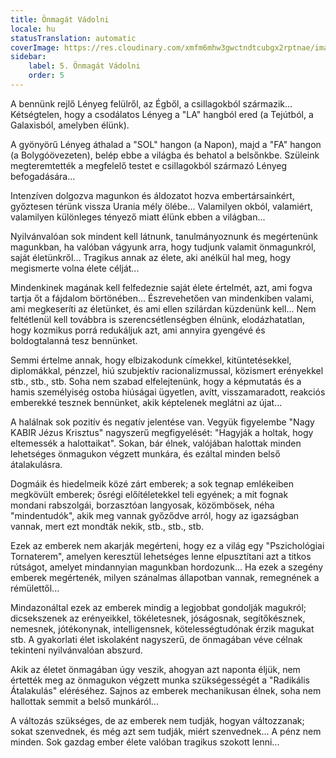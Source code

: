 ```yaml
---
title: Önmagát Vádolni
locale: hu
statusTranslation: automatic
coverImage: https://res.cloudinary.com/xmfm6mhw3gwctndtcubgx2rptnae/image/upload/v1740468922/small_cover_tratado_de_psicologia_revolucionaria_a4c0dca4e0.webp
sidebar:
    label: 5. Önmagát Vádolni
    order: 5
---
```

A bennünk rejlő Lényeg felülről, az Égből, a csillagokból származik... Kétségtelen, hogy a csodálatos Lényeg a "LA" hangból ered (a Tejútból, a Galaxisból, amelyben élünk).

A gyönyörű Lényeg áthalad a "SOL" hangon (a Napon), majd a "FA" hangon (a Bolygóövezeten), belép ebbe a világba és behatol a belsőnkbe. Szüleink megteremtették a megfelelő testet e csillagokból származó Lényeg befogadására...

Intenzíven dolgozva magunkon és áldozatot hozva embertársainkért, győztesen térünk vissza Urania mély ölébe... Valamilyen okból, valamiért, valamilyen különleges tényező miatt élünk ebben a világban...

Nyilvánvalóan sok mindent kell látnunk, tanulmányoznunk és megértenünk magunkban, ha valóban vágyunk arra, hogy tudjunk valamit önmagunkról, saját életünkről... Tragikus annak az élete, aki anélkül hal meg, hogy megismerte volna élete célját...

Mindenkinek magának kell felfedeznie saját élete értelmét, azt, ami fogva tartja őt a fájdalom börtönében... Észrevehetően van mindenkiben valami, ami megkeseríti az életünket, és ami ellen szilárdan küzdenünk kell... Nem feltétlenül kell továbbra is szerencsétlenségben élnünk, elodázhatatlan, hogy kozmikus porrá redukáljuk azt, ami annyira gyengévé és boldogtalanná tesz bennünket.

Semmi értelme annak, hogy elbizakodunk címekkel, kitüntetésekkel, diplomákkal, pénzzel, hiú szubjektív racionalizmussal, közismert erényekkel stb., stb., stb. Soha nem szabad elfelejtenünk, hogy a képmutatás és a hamis személyiség ostoba hiúságai ügyetlen, avítt, visszamaradott, reakciós emberekké tesznek bennünket, akik képtelenek meglátni az újat...

A halálnak sok pozitív és negatív jelentése van. Vegyük figyelembe "Nagy KABIR Jézus Krisztus" nagyszerű megfigyelését: "Hagyják a holtak, hogy eltemessék a halottaikat". Sokan, bár élnek, valójában halottak minden lehetséges önmagukon végzett munkára, és ezáltal minden belső átalakulásra.

Dogmáik és hiedelmeik közé zárt emberek; a sok tegnap emlékeiben megkövült emberek; ősrégi előítéletekkel teli egyének; a mit fognak mondani rabszolgái, borzasztóan langyosak, közömbösek, néha "mindentudók", akik meg vannak győződve arról, hogy az igazságban vannak, mert ezt mondták nekik, stb., stb., stb.

Ezek az emberek nem akarják megérteni, hogy ez a világ egy "Pszichológiai Tornaterem", amelyen keresztül lehetséges lenne elpusztítani azt a titkos rútságot, amelyet mindannyian magunkban hordozunk... Ha ezek a szegény emberek megértenék, milyen szánalmas állapotban vannak, remegnének a rémülettől...

Mindazonáltal ezek az emberek mindig a legjobbat gondolják magukról; dicsekszenek az erényeikkel, tökéletesnek, jóságosnak, segítőkésznek, nemesnek, jótékonynak, intelligensnek, kötelességtudónak érzik magukat stb. A gyakorlati élet iskolaként nagyszerű, de önmagában véve célnak tekinteni nyilvánvalóan abszurd.

Akik az életet önmagában úgy veszik, ahogyan azt naponta éljük, nem értették meg az önmagukon végzett munka szükségességét a "Radikális Átalakulás" eléréséhez. Sajnos az emberek mechanikusan élnek, soha nem hallottak semmit a belső munkáról...

A változás szükséges, de az emberek nem tudják, hogyan változzanak; sokat szenvednek, és még azt sem tudják, miért szenvednek... A pénz nem minden. Sok gazdag ember élete valóban tragikus szokott lenni...

